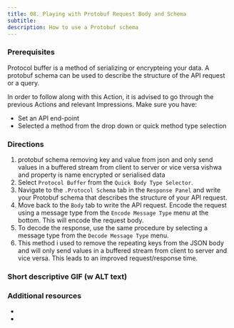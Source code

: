```yaml
---
title: 08. Playing with Protobuf Request Body and Schema
subtitle:
description: How to use a Protobuf schema 
---
```


### Prerequisites

Protocol buffer is a method of serializing or encrypteing your data. A protobuf schema can be used to describe the structure of the API request or a query.

In order to follow along with this Action, it is advised to go through the previous Actions and relevant Impressions. Make sure you have:

- Set an API end-point 
- Selected a method from the drop down or quick method type selection

### Directions

1. protobuf schema 
removing key and value from json and only send values in a buffered stream from client to server or vice versa 
vishwa and property is name
encrypted or serialised data 
1. Select `Protocol Buffer` from the `Quick Body Type Selector`. 
2. Navigate to the `.Protocol Schema` tab in the `Response Panel` and write your Protobuf schema that describes the structure of your API request. 
3. Move back to the `Body` tab to write the API request. Encode the request using a message type from the `Encode Message Type` menu at the bottom. This will encode the request body.
4. To decode the response, use the same procedure by selecting a message type from the `Decode Message Type` menu. 
5. This method i used to remove the repeating keys from the JSON body and will only send values in a buffered stream from client to server and vice versa. This leads to an improved request/response time.

### Short descriptive GIF (w ALT text)


### Additional resources
-
-
